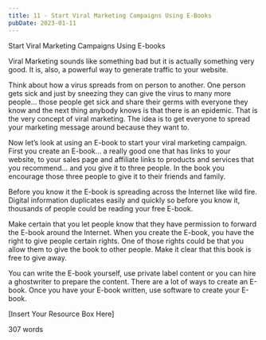 ```yaml
---
title: 11 - Start Viral Marketing Campaigns Using E-Books
pubDate: 2023-01-11
---
```


Start Viral Marketing Campaigns Using E-books


Viral Marketing sounds like something bad but it is actually something very good. It is, also, a powerful way to generate traffic to your website.

Think about how a virus spreads from on person to another. One person gets sick and just by sneezing they can give the virus to many more people… those people get sick and share their germs with everyone they know and the next thing anybody knows is that there is an epidemic. That is the very concept of viral marketing. The idea is to get everyone to spread your marketing message around because they want to. 

Now let’s look at using an E-book to start your viral marketing campaign. First you create an E-book… a really good one that has links to your website, to your sales page and affiliate links to products and services that you recommend… and you give it to three people. In the book you encourage those three people to give it to their friends and family.

Before you know it the E-book is spreading across the Internet like wild fire. Digital information duplicates easily and quickly so before you know it, thousands of people could be reading your free E-book. 

Make certain that you let people know that they have permission to forward the E-book around the Internet. When you create the E-book, you have the right to give people certain rights. One of those rights could be that you allow them to give the book to other people. Make it clear that this book is free to give away. 

You can write the E-book yourself, use private label content or you can hire a ghostwriter to prepare the content. There are a lot of ways to create an E-book. Once you have your E-book written, use software to create your E-book.
 
[Insert Your Resource Box Here]

307 words